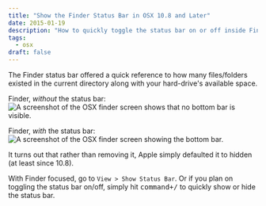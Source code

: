 ```yaml
---
title: "Show the Finder Status Bar in OSX 10.8 and Later"
date: 2015-01-19
description: "How to quickly toggle the status bar on or off inside Finder."
tags:
  - osx
draft: false
---
```


The Finder status bar offered a quick reference to how many files/folders
existed in the current directory along with your hard-drive's available space.

Finder, _without_ the status bar:
![A screenshot of the OSX finder screen shows that no bottom bar is visible.](withoutStatusBar_bn9cir.webp)

Finder, _with_ the status bar:
![A screenshot of the OSX finder screen showing the bottom bar.](withStatusBar_bo7zyn.webp)

It turns out that rather than removing it, Apple simply defaulted it to hidden
(at least since 10.8).

With Finder focused, go to `View > Show Status Bar`. Or if you plan on toggling
the status bar on/off, simply hit <kbd>command+/</kbd> to quickly show or hide
the status bar.
